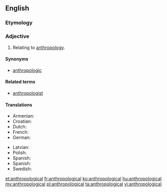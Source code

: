 ==English==

===Etymology===
{{suffix|anthropology|ical}}

===Adjective===
{{en-adj}}

# Relating to [[anthropology]].

====Synonyms====
* [[anthropologic]]

====Related terms====
* [[anthropologist]]

====Translations====
{{rfc-tsort|duplicate language: Spanish}}
{{trans-top|relating to anthropology}}
* Armenian: {{t-|hy|մարդաբանական|tr=mardabanakan}}
* Croatian: {{t-|hr|antropološki}}
* Dutch: {{t-|nl|antropologisch}}
* French: {{t+|fr|anthropologique}}
* German: {{t+|de|anthropologisch}}
{{trans-mid}}
* Latvian: {{t|lv|antropoloģisks}}
* Polish: {{t+|pl|antropologiczny}}
* Spanish: {{t|pt|antropológico}}
* Spanish: {{t-|es|antropológico|m}}
* Swedish: {{t-|sv|antropologisk}}
{{trans-bottom}}

[[et:anthropological]]
[[fr:anthropological]]
[[ko:anthropological]]
[[hu:anthropological]]
[[my:anthropological]]
[[pl:anthropological]]
[[ta:anthropological]]
[[vi:anthropological]]